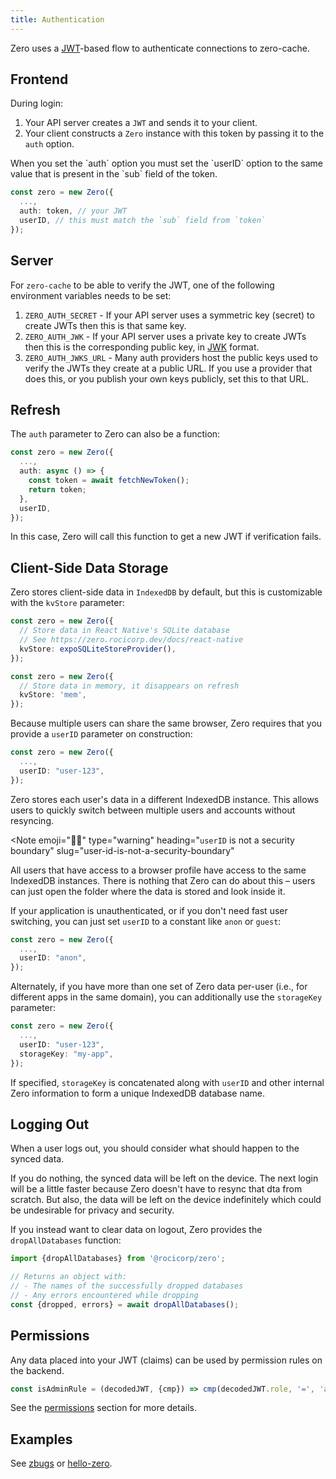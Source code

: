 ```yaml
---
title: Authentication
---
```


Zero uses a [JWT](https://jwt.io/)-based flow to authenticate connections to zero-cache.

## Frontend

During login:

1. Your API server creates a `JWT` and sends it to your client.
2. Your client constructs a `Zero` instance with this token by passing it to the `auth` option.

<Note type="note" slug="user-id">
  When you set the `auth` option you must set the `userID` option to the same
  value that is present in the `sub` field of the token.
</Note>

```ts
const zero = new Zero({
  ...,
  auth: token, // your JWT
  userID, // this must match the `sub` field from `token`
});
```

## Server

For `zero-cache` to be able to verify the JWT, one of the following environment variables needs to be set:

1. `ZERO_AUTH_SECRET` - If your API server uses a symmetric key (secret) to create JWTs then this is that same key.
2. `ZERO_AUTH_JWK` - If your API server uses a private key to create JWTs then this is the corresponding public key, in [JWK](https://datatracker.ietf.org/doc/html/rfc7517) format.
3. `ZERO_AUTH_JWKS_URL` - Many auth providers host the public keys used to verify the JWTs they create at a public URL. If you use a provider that does this, or you publish your own keys publicly, set this to that URL.

## Refresh

The `auth` parameter to Zero can also be a function:

```ts
const zero = new Zero({
  ...,
  auth: async () => {
    const token = await fetchNewToken();
    return token;
  },
  userID,
});
```

In this case, Zero will call this function to get a new JWT if verification fails.

## Client-Side Data Storage

Zero stores client-side data in `IndexedDB` by default, but this is customizable with the `kvStore` parameter:

```ts
const zero = new Zero({
  // Store data in React Native's SQLite database
  // See https://zero.rocicorp.dev/docs/react-native
  kvStore: expoSQLiteStoreProvider(),
});

const zero = new Zero({
  // Store data in memory, it disappears on refresh
  kvStore: 'mem',
});
```

Because multiple users can share the same browser, Zero requires that you provide a `userID` parameter on construction:

```ts
const zero = new Zero({
  ...,
  userID: "user-123",
});
```

Zero stores each user's data in a different IndexedDB instance. This allows users to quickly switch between multiple users and accounts without resyncing.

<Note
  emoji="🧑‍🏫"
  type="warning"
  heading="`userID` is not a security boundary"
  slug="user-id-is-not-a-security-boundary"
>
  All users that have access to a browser profile have access to the same
  IndexedDB instances. There is nothing that Zero can do about this – users can
  just open the folder where the data is stored and look inside it.
</Note>

If your application is unauthenticated, or if you don't need fast user switching, you can just set `userID` to a constant like `anon` or `guest`:

```ts
const zero = new Zero({
  ...,
  userID: "anon",
});
```

Alternately, if you have more than one set of Zero data per-user (i.e., for different apps in the same domain), you can additionally use the `storageKey` parameter:

```ts
const zero = new Zero({
  ...,
  userID: "user-123",
  storageKey: "my-app",
});
```

If specified, `storageKey` is concatenated along with `userID` and other internal Zero information to form a unique IndexedDB database name.

<ImageLightbox
  src="/images/auth/indexeddb.png"
  caption="Zero's IndexedDB databases are prefixed with 'rep' or 'replicache' because ... well because we haven't fixed this yet."
/>

## Logging Out

When a user logs out, you should consider what should happen to the synced data.

If you do nothing, the synced data will be left on the device. The next login will be a little faster because Zero doesn't have to resync that dta from scratch. But also, the data will be left on the device indefinitely which could be undesirable for privacy and security.

If you instead want to clear data on logout, Zero provides the `dropAllDatabases` function:

```ts
import {dropAllDatabases} from '@rocicorp/zero';

// Returns an object with:
// - The names of the successfully dropped databases
// - Any errors encountered while dropping
const {dropped, errors} = await dropAllDatabases();
```

## Permissions

Any data placed into your JWT (claims) can be used by permission rules on the backend.

```ts
const isAdminRule = (decodedJWT, {cmp}) => cmp(decodedJWT.role, '=', 'admin');
```

See the [permissions](/docs/permissions) section for more details.

## Examples

See [zbugs](/docs/samples#zbugs) or [hello-zero](/docs/samples#hello-zero).
